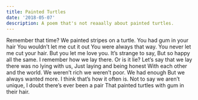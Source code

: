 ```yaml
---
title: Painted Turtles
date: '2018-05-07'
description: A poem that's not reaaally about painted turtles.
---
```


<Box>
  Remember that time? We painted stripes on a turtle. You had gum in your hair
  You wouldn’t let me cut it out You were always that way. You never let me cut
  your hair. But you let me love you. It’s strange to say, But so happy all the
  same. I remember how we lay there. Or is it lie? Let’s say that we lay there
  was no lying with us, Just laying and being honest With each other and the
  world. We weren’t rich we weren’t poor. We had enough But we always wanted
  more. I think that’s how it often is. Not to say we aren’t unique, I doubt
  there’s ever been a pair That painted turtles with gum in their hair.
</Box>
